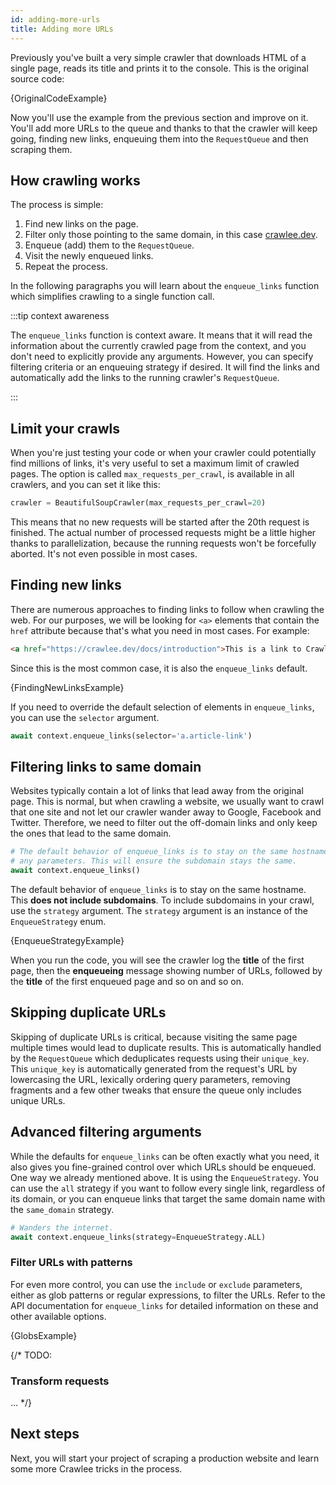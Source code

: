 ```yaml
---
id: adding-more-urls
title: Adding more URLs
---
```




Previously you've built a very simple crawler that downloads HTML of a single page, reads its title and prints it to the console. This is the original source code:

<CodeBlock className="language-python">
    {OriginalCodeExample}
</CodeBlock>

Now you'll use the example from the previous section and improve on it. You'll add more URLs to the queue and thanks to that the crawler will keep going, finding new links, enqueuing them into the <ApiLink to="class/RequestQueue">`RequestQueue`</ApiLink> and then scraping them.

## How crawling works

The process is simple:

1. Find new links on the page.
2. Filter only those pointing to the same domain, in this case [crawlee.dev](https://crawlee.dev/).
3. Enqueue (add) them to the <ApiLink to="class/RequestQueue">`RequestQueue`</ApiLink>.
4. Visit the newly enqueued links.
5. Repeat the process.

In the following paragraphs you will learn about the <ApiLink to="class/EnqueueLinksFunction">`enqueue_links`</ApiLink> function which simplifies crawling to a single function call.

:::tip context awareness

The <ApiLink to="class/EnqueueLinksFunction">`enqueue_links`</ApiLink> function is context aware. It means that it will read the information about the currently crawled page from the context, and you don't need to explicitly provide any arguments. However, you can specify filtering criteria or an enqueuing strategy if desired. It will find the links and automatically add the links to the running crawler's <ApiLink to="class/RequestQueue">`RequestQueue`</ApiLink>.

:::

## Limit your crawls

When you're just testing your code or when your crawler could potentially find millions of links, it's very useful to set a maximum limit of crawled pages. The option is called <ApiLink to="class/BasicCrawlerOptions#max_requests_per_crawl">`max_requests_per_crawl`</ApiLink>, is available in all crawlers, and you can set it like this:

```python
crawler = BeautifulSoupCrawler(max_requests_per_crawl=20)
```

This means that no new requests will be started after the 20th request is finished. The actual number of processed requests might be a little higher thanks to parallelization, because the running requests won't be forcefully aborted. It's not even possible in most cases.

## Finding new links

There are numerous approaches to finding links to follow when crawling the web. For our purposes, we will be looking for `<a>` elements that contain the `href` attribute because that's what you need in most cases. For example:

```html
<a href="https://crawlee.dev/docs/introduction">This is a link to Crawlee introduction</a>
```

Since this is the most common case, it is also the <ApiLink to="class/EnqueueLinksFunction">`enqueue_links`</ApiLink> default.

<CodeBlock className="language-python">
    {FindingNewLinksExample}
</CodeBlock>

If you need to override the default selection of elements in <ApiLink to="class/EnqueueLinksFunction">`enqueue_links`</ApiLink>, you can use the `selector` argument.

```python
await context.enqueue_links(selector='a.article-link')
```

## Filtering links to same domain

Websites typically contain a lot of links that lead away from the original page. This is normal, but when crawling a website, we usually want to crawl that one site and not let our crawler wander away to Google, Facebook and Twitter. Therefore, we need to filter out the off-domain links and only keep the ones that lead to the same domain.

```python
# The default behavior of enqueue_links is to stay on the same hostname, so it does not require
# any parameters. This will ensure the subdomain stays the same.
await context.enqueue_links()
```

The default behavior of <ApiLink to="class/EnqueueLinksFunction">`enqueue_links`</ApiLink> is to stay on the same hostname. This **does not include subdomains**. To include subdomains in your crawl, use the `strategy` argument. The `strategy` argument is an instance of the <ApiLink to="enum/EnqueueStrategy">`EnqueueStrategy`</ApiLink> enum.

<CodeBlock className="language-python">
    {EnqueueStrategyExample}
</CodeBlock>

When you run the code, you will see the crawler log the **title** of the first page, then the **enqueueing** message showing number of URLs, followed by the **title** of the first enqueued page and so on and so on.

## Skipping duplicate URLs

Skipping of duplicate URLs is critical, because visiting the same page multiple times would lead to duplicate results. This is automatically handled by the <ApiLink to="class/RequestQueue">`RequestQueue`</ApiLink> which deduplicates requests using their `unique_key`. This `unique_key` is automatically generated from the request's URL by lowercasing the URL, lexically ordering query parameters, removing fragments and a few other tweaks that ensure the queue only includes unique URLs.

## Advanced filtering arguments

While the defaults for <ApiLink to="class/EnqueueLinksFunction">`enqueue_links`</ApiLink> can be often exactly what you need, it also gives you fine-grained control over which URLs should be enqueued. One way we already mentioned above. It is using the <ApiLink to="enum/EnqueueStrategy">`EnqueueStrategy`</ApiLink>. You can use the `all` strategy if you want to follow every single link, regardless of its domain, or you can enqueue links that target the same domain name with the `same_domain` strategy.

```python
# Wanders the internet.
await context.enqueue_links(strategy=EnqueueStrategy.ALL)
```

### Filter URLs with patterns

For even more control, you can use the `include` or `exclude` parameters, either as glob patterns or regular expressions, to filter the URLs. Refer to the API documentation for <ApiLink to="class/EnqueueLinksFunction">`enqueue_links`</ApiLink> for detailed information on these and other available options.

<CodeBlock className="language-python">
    {GlobsExample}
</CodeBlock>

{/* TODO:
### Transform requests

...
*/}

## Next steps

Next, you will start your project of scraping a production website and learn some more Crawlee tricks in the process.
